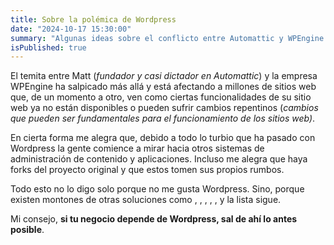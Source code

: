```yaml
---
title: Sobre la polémica de Wordpress
date: "2024-10-17 15:30:00"
summary: "Algunas ideas sobre el conflicto entre Automattic y WPEngine."
isPublished: true
---
```


El temita entre Matt (_fundador y casi dictador en Automattic_) y la empresa WPEngine 
ha salpicado más allá y está afectando a millones de sitios web que, de un momento a 
otro, ven como ciertas funcionalidades de su sitio web ya no están disponibles o 
pueden sufrir cambios repentinos (_cambios que pueden ser fundamentales para el 
funcionamiento de los sitios web)_.

En cierta forma me alegra que, debido a todo lo turbio que ha pasado con 
Wordpress la gente comience a mirar hacia otros sistemas de administración 
de contenido y aplicaciones. Incluso me alegra que haya forks del proyecto 
original y que estos tomen sus propios rumbos.

Todo esto no lo digo solo porque no me gusta Wordpress. Sino, porque existen montones
de otras soluciones como 
<ExternalLink title="Ghost" link="https://ghost.org" />, 
<ExternalLink title="Sanity" link="https://www.sanity.io" />, 
<ExternalLink title="Strapi" link="https://strapi.io" />, 
<ExternalLink title="Contentful" link="https://www.contentful.com" />, 
<ExternalLink title="Payload CMS" link="https://payloadcms.com" />, 
y la lista sigue.

Mi consejo, **si tu negocio depende de Wordpress, sal de ahí lo antes posible**.